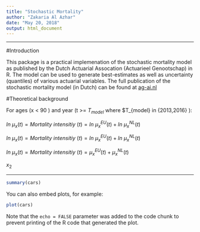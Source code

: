 ```yaml
---
title: "Stochastic Mortality"
author: "Zakaria Al Azhar"
date: "May 20, 2018"
output: html_document 
---
```

---

#Introduction

This package is a practical implemenation of the stochastic mortality model as published by the Dutch Actuarial Assocation (Actuarieel Genootschap) in R. The model can be used to generate  best-estimates as well as uncertainty (quantiles) of various actuarial variables. The full publication of the stochastic mortality model (in Dutch) can be found at [ag-ai.nl](https://www.ag-ai.nl/view.php?action=view&Pagina_Id=731)

#Theoretical background


For ages (x < 90 ) and year (t >= $T_{model}$ where  $T_{model} in {2013,2016} ): 



$ln\ \mu_x(t) = Mortality \ intensitiy \ (t) =  ln\ \mu{^{EU}_x(t)} + ln\ \mu{^{NL}_x(t)  }$

$ln\ \mu_x(t) = Mortality \ intensitiy \ (t) =  ln\ \mu{^{EU}_x(t)} + ln\ \mu{^{NL}_x(t)  }$

$ln\ \mu_x(t) = Mortality \ intensitiy \ (t) =  \mu{^{EU}_x(t)} + \mu{^{NL}_x(t)  }$


$x_2$

---

```r
summary(cars)
```

You can also embed plots, for example:

```r
plot(cars)
```

Note that the `echo = FALSE` parameter was added to the code chunk to prevent printing of the R code that generated the plot.
